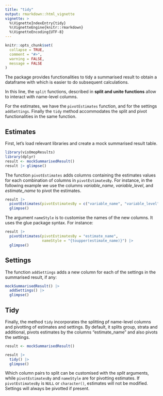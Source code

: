 ---
title: "tidy"
output: rmarkdown::html_vignette
vignette: >
  %\VignetteIndexEntry{tidy}
  %\VignetteEngine{knitr::rmarkdown}
  %\VignetteEncoding{UTF-8}
---

```{r, include = FALSE}
knitr::opts_chunk$set(
  collapse = TRUE,
  comment = "#>",
  warning = FALSE,
  message = FALSE
)
```


The package provides functionalities to tidy a summarised result to obtain a dataframe with which is easier to do subsequent calculations. 

In this line, the `split` functions, described in **split and unite functions** allow to interact with name-level columns. 

For the estimates, we have the `pivotEstimates` function, and for the settings `addSettings`. Finally the `tidy` method accommodates the split and pivot functionalities in the same function.

## Estimates
First, let's load relevant libraries and create a mock summarised result table.
```{r }
library(visOmopResults)
library(dplyr)
result <- mockSummarisedResult()
result |> glimpse()
```

The function `pivotEstimates` adds columns containing the estimates values for each combination of columns in `pivotEstimatesBy`. For instance, in the following example we use the columns *variable_name*, *variable_level*, and *estimate_name* to pivot the estimates.

```{r }
result |> 
  pivotEstimates(pivotEstimatesBy = c("variable_name", "variable_level", "estimate_name")) |>
  glimpse()
```

The argument `nameStyle` is to customise the names of the new columns. It uses the glue package syntax. For instance:

```{r }
result |> 
  pivotEstimates(pivotEstimatesBy = "estimate_name",
                 nameStyle = "{toupper(estimate_name)}") |>
  glimpse()
```

## Settings
The function `addSettings` adds a new column for each of the settings in the summarised result, if any:
```{r}
mockSummarisedResult() |>
  addSettings() |>
  glimpse()
```

## Tidy
Finally, the method `tidy` incorporates the splitting pf name-level columns and pivotting of estimates and settings. By default, it splits group, strata and additional, pivots estimates by the columns "estimate_name" and also pivots the settings. 

```{r}
result <- mockSummarisedResult()

result |> 
  tidy() |> 
  glimpse()
```

Which column pairs to split can be customised with the *split* arguments, while `pivotEstimatesBy` and `nameStyle` are for pivotting estimates. If `pivotEstimatesBy` is `NULL` or `character()`, estimates will not be modified. Settings will always be pivotted if present. 
